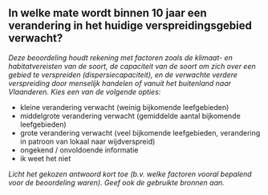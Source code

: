 

## In welke mate wordt binnen 10 jaar een verandering in het huidige verspreidingsgebied verwacht?

*Deze beoordeling houdt rekening met factoren zoals de klimaat- en habitatvereisten van de soort, de capaciteit van de soort om zich over een gebied te verspreiden (dispersiecapaciteit), en de verwachte verdere verspreiding door menselijk handelen of vanuit het buitenland naar Vlaanderen. Kies een van de volgende opties:*

- kleine verandering verwacht (weinig bijkomende leefgebieden)
- middelgrote verandering verwacht (gemiddelde aantal bijkomende leefgebieden)
- grote verandering verwacht (veel bijkomende leefgebieden, verandering in patroon van lokaal naar wijdverspreid)
- ongekend / onvoldoende informatie
- ik weet het niet

*Licht het gekozen antwoord kort toe (b.v. welke factoren vooral bepalend voor de beoordeling waren). Geef ook de gebruikte bronnen aan.*

&nbsp;


